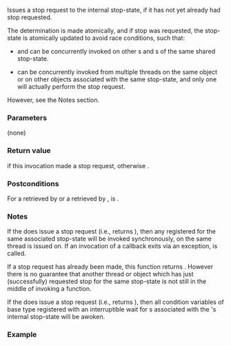{{cpp/thread/jthread/title|request_stop}}
{{cpp/thread/jthread/navbar}}
{{ddcl|since=c++20|
bool request_stop() noexcept;
}}

Issues a stop request to the internal stop-state, if it has not yet already had stop requested.

The determination is made atomically, and if stop was requested, the stop-state is atomically updated to avoid race conditions, such that:
* {{c|stop_requested()}} and {{c|stop_possible()}} can be concurrently invoked on other {{lc|std::stop_token}}s and {{lc|std::stop_source}}s of the same shared stop-state.
* {{c|request_stop()}} can be concurrently invoked from multiple threads on the same {{tt|jthread}} object or on other {{lc|std::stop_source}} objects associated with the same stop-state, and only one will actually perform the stop request.
However, see the Notes section.

===Parameters===
(none)

===Return value===
{{c|true}} if this invocation made a stop request, otherwise {{c|false}}.

===Postconditions===
For a {{lc|std::stop_token}} retrieved by {{c|get_stop_token()}} or a {{lc|std::stop_source}} retrieved by {{c|get_stop_source()}}, {{c|stop_requested()}} is {{c|true}}.

===Notes===
If the {{c|request_stop()}} does issue a stop request (i.e., returns {{c|true}}), then any {{lc|std::stop_callbacks}} registered for the same associated stop-state will be invoked synchronously, on the same thread {{c|request_stop()}} is issued on. If an invocation of a callback exits via an exception, {{lc|std::terminate}} is called.

If a stop request has already been made, this function returns {{c|false}}. However there is no guarantee that another thread or {{lc|std::stop_source}} object which has just (successfully) requested stop for the same stop-state is not still in the middle of invoking a {{lc|std::stop_callback}} function.

If the {{c|request_stop()}} does issue a stop request (i.e., returns {{c|true}}), then all condition variables of base type {{lc|std::condition_variable_any}} registered with an interruptible wait for {{lc|std::stop_token}}s associated with the {{tt|jthread}}'s internal stop-state will be awoken.

===Example===
{{example
|code=
#include &lt;chrono&gt;
#include &lt;condition_variable&gt;
#include &lt;iostream&gt;
#include &lt;mutex&gt;
#include &lt;thread&gt;

using namespace std::chrono_literals;

// Helper function to quickly show which thread printed what
void print(auto txt)
{
    std::cout &lt;&lt; std::this_thread::get_id() &lt;&lt; ' ' &lt;&lt; txt;
}

int main()
{
    // A sleepy worker thread
    std::jthread sleepy_worker(
        [](std::stop_token stoken)
        {
            for (int i = 10; i; --i)
            {
                std::this_thread::sleep_for(300ms);
                if (stoken.stop_requested())
                {
                    print("Sleepy worker is requested to stop\n");
                    return;
                }
                print("Sleepy worker goes back to sleep\n");
            }
        });

    // A waiting worker thread
    // The condition variable will be awoken by the stop request.
    std::jthread waiting_worker(
        [](std::stop_token stoken)
        {
            std::mutex mutex;
            std::unique_lock lock(mutex);
            std::condition_variable_any().wait(lock, stoken, []{ return false; });
            print("Waiting worker is requested to stop\n");
            return;
        });

    // Sleep this thread to give threads time to spin
    std::this_thread::sleep_for(400ms);

    // std::jthread::request_stop() can be called explicitly:
    print("Requesting stop of sleepy worker\n");
    sleepy_worker.request_stop();
    sleepy_worker.join();
    print("Sleepy worker joined\n");

    // Or automatically using RAII:
    // waiting_worker's destructor will call request_stop()
    // and join the thread automatically.
}
|p=true
|output=
140287602706176 Sleepy worker goes back to sleep
140287623300928 Requesting stop of sleepy worker
140287602706176 Sleepy worker is requested to stop
140287623300928 Sleepy worker joined
140287594313472 Waiting worker is requested to stop
}}

{{langlinks|de|es|fr|it|ja|pt|ru|zh}}